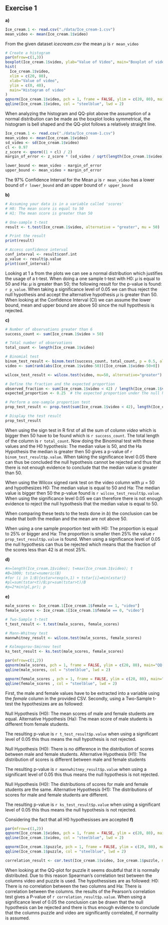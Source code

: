 ## Exercise 1

**a)** 
```{r include=FALSE}
Ice_cream.1 <- read.csv("./data/Ice_cream-1.csv")
mean_video <- mean(Ice_cream.1$video)
``` 

From the given dataset $icecream.csv$ the mean $\mu$ is `r mean_video`

```{r, echo=FALSE}
# Create a histogram
par(mfrow=c(1,3))
boxplot(Ice_cream.1$video, ylab="Value of Video", main="Boxplot of video")
hist(
  Ice_cream.1$video,
  xlim = c(20, 80),
  xlab="Value of video",
  ylim = c(0, 40),
  main="Histogram of video"
)
qqnorm(Ice_cream.1$video, pch = 1, frame = FALSE, ylim = c(20, 80), main="QQ-plot of video")
qqline(Ice_cream.1$video, col = "steelblue", lwd = 2)
``` 

When analyzing the histogram and QQ-plot above the assumption of a normal distribution can be made as the boxplot looks symmetrical, the histogram is bell shaped and the QQ-plot follows a relatively straight line.

```{r include=FALSE}
Ice_cream.1 <- read.csv("./data/Ice_cream-1.csv")
mean_video <- mean(Ice_cream.1$video)
sd_video <- sd(Ice_cream.1$video)
cl <- 0.97
z_score <- qnorm((1 + cl) / 2)
margin_of_error <- z_score * (sd_video / sqrt(length(Ice_cream.1$video)))

lower_bound <- mean_video - margin_of_error
upper_bound <- mean_video + margin_of_error
``` 
The 97% Confidence Interval for the Mean  $\mu$ is `r mean_video` has a lower bound of `r lower_bound` and an upper bound of `r upper_bound`

**b)** 
```{r include=FALSE}
# Assuming your data is in a variable called 'scores'
# H0: The mean score is equal to 50
# H1: The mean score is greater than 50

# One-sample t-test
result <- t.test(Ice_cream.1$video, alternative = "greater", mu = 50)

# Print the result
print(result)

# Access confidence interval
conf_interval <- result$conf.int
p_value <- result$p.value
print(conf_interval)
``` 
Looking at 1 a from the plots we can see a normal distribution which justifies the usage of a t-test. When doing a one sample t-test with H0: $\mu$ is equal to 50 and Ha: $\mu$ is greater than 50; the following result for the p-value is found: `r p_value`. When taking a significance level of 0.05 we can thus reject the null hypothesis and accept the alternative hypothesis $\mu$ is greater than 50. When looking at the Confidence Interval (CI) we can assume the lower bound, mean and upper bound are above 50 since the null hypothesis is rejected.

**c)** 
```{r include=FALSE}
# Number of observations greater than 6
success_count <- sum(Ice_cream.1$video > 50)

# Total number of observations
total_count <- length(Ice_cream.1$video)

# Binomial test
binom_test_result <- binom.test(success_count, total_count, p = 0.5, alternative = "greater")
video <- sum(rank(abs(Ice_cream.1$video-50))[Ice_cream.1$video-50>0])

wilcox_test_result <- wilcox.test(video, mu=50, alternative="greater")

# Define the fraction and the expected proportion
observed_fraction <- sum(Ice_cream.1$video < 42) / length(Ice_cream.1$video)
expected_proportion <- 0.25  # the expected proportion under the null hypothesis

# Perform a one-sample proportion test
prop_test_result <- prop.test(sum(Ice_cream.1$video < 42), length(Ice_cream.1$video), p = expected_proportion, alternative = "less")

# Display the test result
prop_test_result
``` 

When using the sign test in R first of all the sum of column $video$ which is bigger then 50 have to be found which is `r success_count`. The total length of the column is `r total_count`. Now doing the Binominal test with these values and the H0 hypothesis: The median value is 50, and the Ha Hypothesis the median is greater then 50 gives a p-value of `r binom_test_result$p.value`. When taking the significance level 0.05 there can thus be concluded the null hypothesis cannot be rejected and thus that there is not enough evidence to conclude that the median value is greater than 50.

When using the Wilcox signed rank test on the video column with $\mu$ = 50 and hypothesizes H0: The median value is equal to 50 and Ha: The median value is bigger then 50 the p-value found is `r wilcox_test_result$p.value`. When using the significance level 0.05 we can therefore there is not enough evidence to reject the null hypothesis that the median value is equal to 50.

When comparing these tests to the tests done in $b)$ the conclusion can be made that both the median and the mean are not above 50.

When using a one sample proportion test with H0: The proportion is equal to 25% or bigger and Ha: The proportion is smaller then 25% the value `r prop_test_result$p.value` is found. When using a significance level of 0.05 the null hypothesis can thus be rejected which means that the fraction of the scores less than 42 is at most 25%.


**d)** 
```{r include=FALSE}
#n=length(Ice_cream.1$video); t=max(Ice_cream.1$video); t
#B=1000; tstar=numeric(B)
#for (i in 1:B){xstar=rexp(n,1) + tstar[i]=min(xstar)}
#pl=sum(tstar<t)/B;pr=sum(tstar>t)/B
#p=2*min(pl,pr); p
``` 


**e)** 
```{r echo=FALSE}
male_scores <- Ice_cream.1[Ice_cream.1$female == 1, "video"]
female_scores <- Ice_cream.1[Ice_cream.1$female == 0, "video"]

# Two-Sample t-test
t_test_result <- t.test(male_scores, female_scores)

# Mann-Whitney test
mannwhitney_result <- wilcox.test(male_scores, female_scores)

# Kolmogorov-Smirnov test
ks_test_result <- ks.test(male_scores, female_scores)

par(mfrow=c(1,2))
qqnorm(male_scores, pch = 1, frame = FALSE, ylim = c(20, 80), main="QQ-plot of males")
qqline(male_scores, col = "steelblue", lwd = 2)

qqnorm(female_scores , pch = 1, frame = FALSE, ylim = c(20, 80), main="QQ-plot of females")
qqline(female_scores , col = "steelblue", lwd = 2)
``` 

First, the male and female values have to be extracted into a variable using the $female$ column in the provided CSV. Secondly, using a Two-Sample t-test the hypothesizes are as followed:

Null Hypothesis (H0): The mean scores of male and female students are equal.
Alternative Hypothesis (Ha): The mean score of male students is different from female students.

The resulting p-value is `r t_test_result$p.value` when using a significant level of 0.05 this thus means the null hypothesis is not rejected.

Null Hypothesis (H0): There is no difference in the distribution of scores between male and female students.
Alternative Hypothesis (H1): The distribution of scores is different between male and female students

The resulting p-value is `r mannwhitney_result$p.value` when using a significant level of 0.05 this thus means the null hypothesis is not rejected.

Null Hypothesis (H0): The distributions of scores for male and female students are the same.
Alternative Hypothesis (H1): The distributions of scores for male and female students are different.

The resulting p-value is `r ks_test_result$p.value` when using a significant level of 0.05 this thus means the null hypothesis is not rejected.

Considering the fact that all H0 hypothesisses are accepted 
**f)** 
```{r echo=FALSE}
par(mfrow=c(1,2))
qqnorm(Ice_cream.1$video, pch = 1, frame = FALSE, ylim = c(20, 80), main="QQ-plot of video")
qqline(Ice_cream.1$video, col = "steelblue", lwd = 2)

qqnorm(Ice_cream.1$puzzle, pch = 1, frame = FALSE, ylim = c(20, 80), main="QQ-plot of puzzle")
qqline(Ice_cream.1$puzzle, col = "steelblue", lwd = 2)

correlation_result <- cor.test(Ice_cream.1$video, Ice_cream.1$puzzle, method="spearman")
``` 

When looking at the QQ-plot for puzzle it seems doubtful that it is normally distributed. Due to this reason Spearman's correlation test between the columns video and puzzle is used. The hypothessises are as followed: H0: There is no correlation between the two columns and Ha: There is correlation between the columns. the results of the Pearson’s correlation test gives a P-value of `r correlation_result$p.value`. When using a significance level of 0.05 the conclusion can be drawn that the null hypothesis can be rejected and there is thus enough evidence to conclude that the columns puzzle and video are significantly correlated, if normality is assumed.